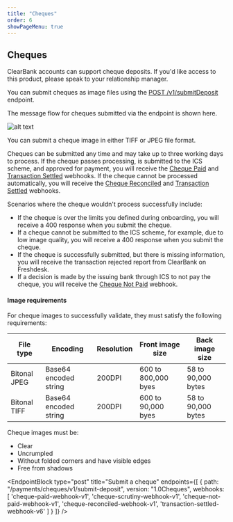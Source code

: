 ```yaml
---
title: "Cheques"
order: 6
showPageMenu: true
---
```



## Cheques

ClearBank accounts can support cheque deposits. If you'd like access to this product, please speak to your relationship manager.

You can submit cheques as image files using the [POST /v1/submitDeposit](#Submit-a-cheque) endpoint.

The message flow for cheques submitted via the endpoint is shown here.

![alt text](/assets/images/cheque_endpoint.svg "Message flow diagram explaining how to submit cheques via the endpoint. This is explained in the text below.")

You can submit a cheque image in either TIFF or JPEG file format.

Cheques can be submitted any time and may take up to three working days to process. If the cheque passes processing, is submitted to the ICS scheme, and approved for payment, you will receive the [Cheque Paid](#cheque-paid-webhook) and [Transaction Settled](#transaction-settled-webhook) webhooks. If the cheque cannot be processed automatically, you will receive the [Cheque Reconciled](#cheque-reconciled-webhook) and [Transaction Settled](#transaction-settled-webhook) webhooks.

Scenarios where the cheque wouldn't process successfully include:
- If the cheque is over the limits you defined during onboarding, you will receive a 400 response when you submit the cheque.
- If a cheque cannot be submitted to the ICS scheme, for example, due to low image quality, you will receive a 400 response when you submit the cheque.
- If the cheque is successfully submitted, but there is missing information, you will receive the transaction rejected report from ClearBank on Freshdesk.
- If a decision is made by the issuing bank through ICS to not pay the cheque, you will receive the [Cheque Not Paid](#cheque-not-paid-webhook) webhook.

#### Image requirements
For cheque images to successfully validate, they must satisfy the following requirements:

| File type | Encoding | Resolution | Front image size | Back image size| 
|--|--|--|--|--|
| Bitonal JPEG | Base64 encoded string | 200DPI | 600 to 800,000 byes | 58 to 90,000 bytes |
| Bitonal TIFF | Base64 encoded string | 200DPI | 600 to 90,000 byes | 58 to 90,000 bytes |

Cheque images must be:
- Clear
- Uncrumpled
- Without folded corners and have visible edges
- Free from shadows

<EndpointBlock
  type="post"
  title="Submit a cheque"
  endpoints={[
    {
      path: "/payments/cheques/v1/submit-deposit",
      version: "1.0Cheques",
       webhooks: [
        'cheque-paid-webhook-v1',
        'cheque-scrutiny-webhook-v1',
        'cheque-not-paid-webhook-v1',
        'cheque-reconciled-webhook-v1',
        'transaction-settled-webhook-v6'
       ]
    }
  ]}
/>

<WebhookPlaceholder render='cheque-paid-webhook-v1' />
<WebhookPlaceholder render='cheque-scrutiny-webhook-v1' />
<WebhookPlaceholder render='cheque-not-paid-webhook-v1' />
<WebhookPlaceholder render='cheque-reconciled-webhook-v1' />
<WebhookPlaceholder render='transaction-settled-webhook-v6' />